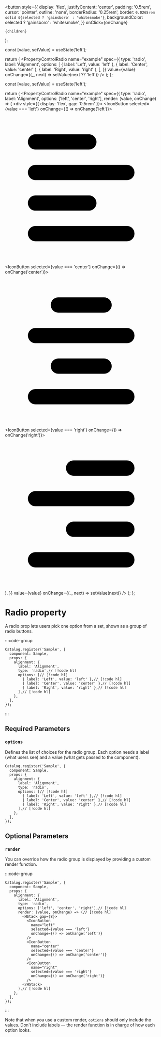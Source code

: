 
  <button
    style={{
      display: 'flex',
      justifyContent: 'center',
      padding: '0.5rem',
      cursor: 'pointer',
      outline: 'none',
      borderRadius: '0.25rem',
      border: `0.0265rem solid ${selected ? 'gainsboro' : 'whitesmoke'}`,
      backgroundColor: selected ? 'gainsboro' : 'whitesmoke',
    }}
    onClick={onChange}
  >
    {children}
  </button>
);


  const [value, setValue] = useState('left');

  return (
    <PropertyControlRadio
      name="example"
      spec={{
        type: 'radio',
        label: 'Alignment',
        options: [
          { label: 'Left', value: 'left' },
          { label: 'Center', value: 'center' },
          { label: 'Right', value: 'right' },
        ],
      }}
      value={value}
      onChange={(_, next) => setValue(next ?? 'left')}
    />
  );
};

  const [value, setValue] = useState('left');

  return (
    <PropertyControlRadio
      name="example"
      spec={{
        type: 'radio',
        label: 'Alignment',
        options: ['left', 'center', 'right'],
        render: (value, onChange) => (
          <div style={{ display: 'flex', gap: '0.5rem' }}>
            <IconButton selected={value === 'left'} onChange={() => onChange('left')}>
              <svg xmlns="http://www.w3.org/2000/svg" width={16} height={16} viewBox="0 0 640 640">
                <path d="M384 128C384 145.7 369.7 160 352 160L128 160C110.3 160 96 145.7 96 128C96 110.3 110.3 96 128 96L352 96C369.7 96 384 110.3 384 128zM384 384C384 401.7 369.7 416 352 416L128 416C110.3 416 96 401.7 96 384C96 366.3 110.3 352 128 352L352 352C369.7 352 384 366.3 384 384zM96 256C96 238.3 110.3 224 128 224L512 224C529.7 224 544 238.3 544 256C544 273.7 529.7 288 512 288L128 288C110.3 288 96 273.7 96 256zM544 512C544 529.7 529.7 544 512 544L128 544C110.3 544 96 529.7 96 512C96 494.3 110.3 480 128 480L512 480C529.7 480 544 494.3 544 512z" />
              </svg>
            </IconButton>
            <IconButton selected={value === 'center'} onChange={() => onChange('center')}>
              <svg xmlns="http://www.w3.org/2000/svg" width={16} height={16} viewBox="0 0 640 640">
                <path d="M448 128C448 110.3 433.7 96 416 96L224 96C206.3 96 192 110.3 192 128C192 145.7 206.3 160 224 160L416 160C433.7 160 448 145.7 448 128zM544 256C544 238.3 529.7 224 512 224L128 224C110.3 224 96 238.3 96 256C96 273.7 110.3 288 128 288L512 288C529.7 288 544 273.7 544 256zM96 512C96 529.7 110.3 544 128 544L512 544C529.7 544 544 529.7 544 512C544 494.3 529.7 480 512 480L128 480C110.3 480 96 494.3 96 512zM448 384C448 366.3 433.7 352 416 352L224 352C206.3 352 192 366.3 192 384C192 401.7 206.3 416 224 416L416 416C433.7 416 448 401.7 448 384z" />
              </svg>
            </IconButton>
            <IconButton selected={value === 'right'} onChange={() => onChange('right')}>
              <svg xmlns="http://www.w3.org/2000/svg" width={16} height={16} viewBox="0 0 640 640">
                <path d="M544 128C544 145.7 529.7 160 512 160L288 160C270.3 160 256 145.7 256 128C256 110.3 270.3 96 288 96L512 96C529.7 96 544 110.3 544 128zM544 384C544 401.7 529.7 416 512 416L288 416C270.3 416 256 401.7 256 384C256 366.3 270.3 352 288 352L512 352C529.7 352 544 366.3 544 384zM96 256C96 238.3 110.3 224 128 224L512 224C529.7 224 544 238.3 544 256C544 273.7 529.7 288 512 288L128 288C110.3 288 96 273.7 96 256zM544 512C544 529.7 529.7 544 512 544L128 544C110.3 544 96 529.7 96 512C96 494.3 110.3 480 128 480L512 480C529.7 480 544 494.3 544 512z" />
              </svg>
            </IconButton>
          </div>
        ),
      }}
      value={value}
      onChange={(_, next) => setValue(next)}
    />
  );
};

# Radio property

A radio prop lets users pick one option from a set, shown as a group of radio buttons.

:::code-group
<div data-title="Preview">
  <BasicUsage />
</div>

```tsx showLineNumbers [Code]
Catalog.register('Sample', {
  component: Sample,
  props: {
    alignment: {
      label: 'Alignment',
      type: 'radio',// [!code hl]
      options: [// [!code hl]
        { label: 'Left', value: 'left' },// [!code hl]
        { label: 'Center', value: 'center' },// [!code hl]
        { label: 'Right', value: 'right' },// [!code hl]
      ],// [!code hl]
    },
  },
});
```
:::

## Required Parameters

### `options`

Defines the list of choices for the radio group. Each option needs a label (what users see) and a value (what gets passed to the component).

```tsx showLineNumbers
Catalog.register('Sample', {
  component: Sample,
  props: {
    alignment: {
      label: 'Alignment',
      type: 'radio',
      options: [// [!code hl]
        { label: 'Left', value: 'left' },// [!code hl]
        { label: 'Center', value: 'center' },// [!code hl]
        { label: 'Right', value: 'right' },// [!code hl]
      ],// [!code hl]
    },
  },
});
```

## Optional Parameters

### `render`

You can override how the radio group is displayed by providing a custom render function.

:::code-group
<div data-title="Preview">
  <WithCustomRender />
</div>

```tsx showLineNumbers [Code]
Catalog.register('Sample', {
  component: Sample,
  props: {
    alignment: {
      label: 'Alignment',
      type: 'radio',
      options: ['left', 'center', 'right'],// [!code hl]
      render: (value, onChange) => (// [!code hl]
        <HStack gap={8}>
          <IconButton
            name="left"
            selected={value === 'left'}
            onChange={() => onChange('left')}
          />
          <IconButton
            name="center"
            selected={value === 'center'}
            onChange={() => onChange('center')}
          />
          <IconButton
            name="right"
            selected={value === 'right'}
            onChange={() => onChange('right')}
          />
        </HStack>
      ),// [!code hl]
    },
  },
});
```
:::

Note that when you use a custom render, `options` should only include the values. Don't include labels — the render function is in charge of how each option looks.
